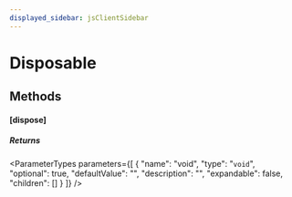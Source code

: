 ```yaml
---
displayed_sidebar: jsClientSidebar
---
```



# Disposable

## Methods

#### [dispose]

##### Returns

<ParameterTypes parameters={[
  {
    "name": "void",
    "type": "`void`",
    "optional": true,
    "defaultValue": "",
    "description": "",
    "expandable": false,
    "children": []
  }
]} />
